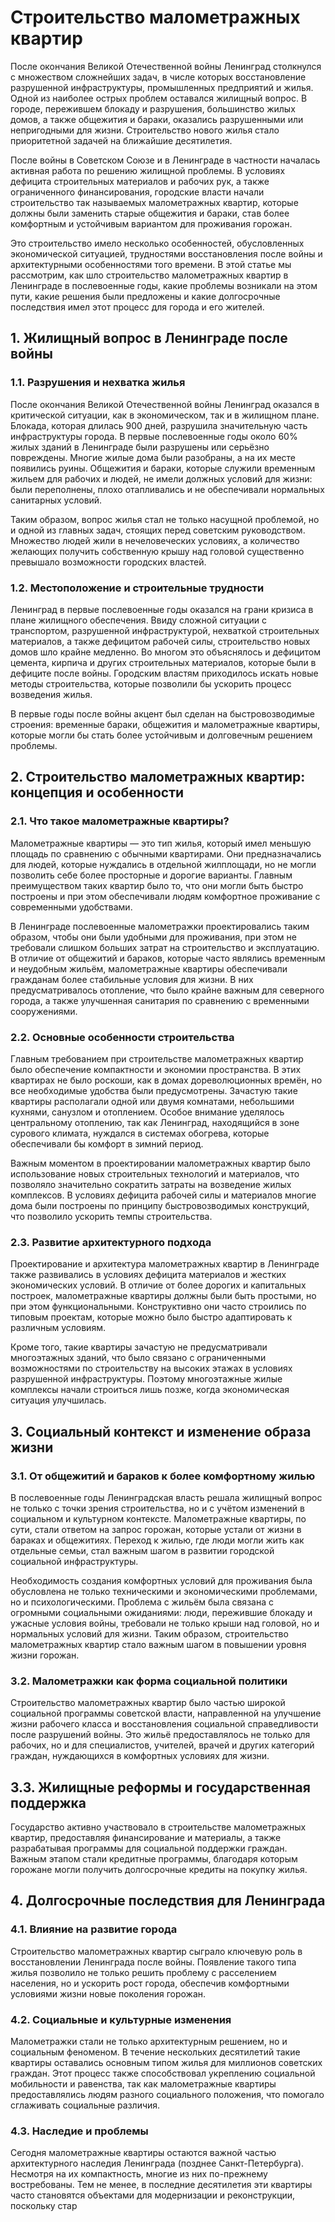 # Строительство малометражных квартир

После окончания Великой Отечественной войны Ленинград столкнулся с множеством сложнейших задач, в числе которых восстановление разрушенной инфраструктуры, промышленных предприятий и жилья. Одной из наиболее острых проблем оставался жилищный вопрос. В городе, пережившем блокаду и разрушения, большинство жилых домов, а также общежития и бараки, оказались разрушенными или непригодными для жизни. Строительство нового жилья стало приоритетной задачей на ближайшие десятилетия.

После войны в Советском Союзе и в Ленинграде в частности началась активная работа по решению жилищной проблемы. В условиях дефицита строительных материалов и рабочих рук, а также ограниченного финансирования, городские власти начали строительство так называемых малометражных квартир, которые должны были заменить старые общежития и бараки, став более комфортным и устойчивым вариантом для проживания горожан.

Это строительство имело несколько особенностей, обусловленных экономической ситуацией, трудностями восстановления после войны и архитектурными особенностями того времени. В этой статье мы рассмотрим, как шло строительство малометражных квартир в Ленинграде в послевоенные годы, какие проблемы возникали на этом пути, какие решения были предложены и какие долгосрочные последствия имел этот процесс для города и его жителей.

## 1. Жилищный вопрос в Ленинграде после войны

### 1.1. Разрушения и нехватка жилья

После окончания Великой Отечественной войны Ленинград оказался в критической ситуации, как в экономическом, так и в жилищном плане. Блокада, которая длилась 900 дней, разрушила значительную часть инфраструктуры города. В первые послевоенные годы около 60% жилых зданий в Ленинграде были разрушены или серьёзно повреждены. Многие жилые дома были разобраны, а на их месте появились руины. Общежития и бараки, которые служили временным жильем для рабочих и людей, не имели должных условий для жизни: были переполнены, плохо отапливались и не обеспечивали нормальных санитарных условий.

Таким образом, вопрос жилья стал не только насущной проблемой, но и одной из главных задач, стоящих перед советским руководством. Множество людей жили в нечеловеческих условиях, а количество желающих получить собственную крышу над головой существенно превышало возможности городских властей.

### 1.2. Местоположение и строительные трудности

Ленинград в первые послевоенные годы оказался на грани кризиса в плане жилищного обеспечения. Ввиду сложной ситуации с транспортом, разрушенной инфраструктурой, нехваткой строительных материалов, а также дефицитом рабочей силы, строительство новых домов шло крайне медленно. Во многом это объяснялось и дефицитом цемента, кирпича и других строительных материалов, которые были в дефиците после войны. Городским властям приходилось искать новые методы строительства, которые позволили бы ускорить процесс возведения жилья.

В первые годы после войны акцент был сделан на быстровозводимые строения: временные бараки, общежития и малометражные квартиры, которые могли бы стать более устойчивым и долговечным решением проблемы.

## 2. Строительство малометражных квартир: концепция и особенности

### 2.1. Что такое малометражные квартиры?

Малометражные квартиры — это тип жилья, который имел меньшую площадь по сравнению с обычными квартирами. Они предназначались для людей, которые нуждались в отдельной жилплощади, но не могли позволить себе более просторные и дорогие варианты. Главным преимуществом таких квартир было то, что они могли быть быстро построены и при этом обеспечивали людям комфортное проживание с современными удобствами.

В Ленинграде послевоенные малометражки проектировались таким образом, чтобы они были удобными для проживания, при этом не требовали слишком больших затрат на строительство и эксплуатацию. В отличие от общежитий и бараков, которые часто являлись временным и неудобным жильём, малометражные квартиры обеспечивали гражданам более стабильные условия для жизни. В них предусматривалось отопление, что было крайне важным для северного города, а также улучшенная санитария по сравнению с временными сооружениями.

### 2.2. Основные особенности строительства

Главным требованием при строительстве малометражных квартир было обеспечение компактности и экономии пространства. В этих квартирах не было роскоши, как в домах дореволюционных времён, но все необходимые удобства были предусмотрены. Зачастую такие квартиры располагали одной или двумя комнатами, небольшими кухнями, санузлом и отоплением. Особое внимание уделялось центральному отоплению, так как Ленинград, находящийся в зоне сурового климата, нуждался в системах обогрева, которые обеспечивали бы комфорт в зимний период.

Важным моментом в проектировании малометражных квартир было использование новых строительных технологий и материалов, что позволяло значительно сократить затраты на возведение жилых комплексов. В условиях дефицита рабочей силы и материалов многие дома были построены по принципу быстровозводимых конструкций, что позволило ускорить темпы строительства.

### 2.3. Развитие архитектурного подхода

Проектирование и архитектура малометражных квартир в Ленинграде также развивались в условиях дефицита материалов и жестких экономических условий. В отличие от более дорогих и капитальных построек, малометражные квартиры должны были быть простыми, но при этом функциональными. Конструктивно они часто строились по типовым проектам, которые можно было быстро адаптировать к различным условиям.

Кроме того, такие квартиры зачастую не предусматривали многоэтажных зданий, что было связано с ограниченными возможностями по строительству на высоких этажах в условиях разрушенной инфраструктуры. Поэтому многоэтажные жилые комплексы начали строиться лишь позже, когда экономическая ситуация улучшилась.

## 3. Социальный контекст и изменение образа жизни

### 3.1. От общежитий и бараков к более комфортному жилью

В послевоенные годы Ленинградская власть решала жилищный вопрос не только с точки зрения строительства, но и с учётом изменений в социальном и культурном контексте. Малометражные квартиры, по сути, стали ответом на запрос горожан, которые устали от жизни в бараках и общежитиях. Переход к жилью, где люди могли жить как отдельные семьи, стал важным шагом в развитии городской социальной инфраструктуры.

Необходимость создания комфортных условий для проживания была обусловлена не только техническими и экономическими проблемами, но и психологическими. Проблема с жильём была связана с огромными социальными ожиданиями: люди, пережившие блокаду и ужасные условия войны, требовали не только крыши над головой, но и нормальных условий для жизни. Таким образом, строительство малометражных квартир стало важным шагом в повышении уровня жизни горожан.

### 3.2. Малометражки как форма социальной политики

Строительство малометражных квартир было частью широкой социальной программы советской власти, направленной на улучшение жизни рабочего класса и восстановления социальной справедливости после разрушений войны. Это жильё предоставлялось не только для рабочих, но и для специалистов, учителей, врачей и других категорий граждан, нуждающихся в комфортных условиях для жизни.

## 3.3. Жилищные реформы и государственная поддержка

Государство активно участвовало в строительстве малометражных квартир, предоставляя финансирование и материалы, а также разрабатывая программы для социальной поддержки граждан. Важным этапом стали кредитные программы, благодаря которым горожане могли получить долгосрочные кредиты на покупку жилья.

## 4. Долгосрочные последствия для Ленинграда

### 4.1. Влияние на развитие города

Строительство малометражных квартир сыграло ключевую роль в восстановлении Ленинграда после войны. Появление такого типа жилья позволило не только решить проблему с расселением населения, но и ускорить рост города, обеспечив комфортными условиями жизни новые поколения горожан.

### 4.2. Социальные и культурные изменения

Малометражки стали не только архитектурным решением, но и социальным феноменом. В течение нескольких десятилетий такие квартиры оставались основным типом жилья для миллионов советских граждан. Этот процесс также способствовал укреплению социальной мобильности и равенства, так как малометражные квартиры предоставлялись людям разного социального положения, что помогало сглаживать социальные различия.

### 4.3. Наследие и проблемы

Сегодня малометражные квартиры остаются важной частью архитектурного наследия Ленинграда (позднее Санкт-Петербурга). Несмотря на их компактность, многие из них по-прежнему востребованы. Тем не менее, в последние десятилетия эти квартиры часто становятся объектами для модернизации и реконструкции, поскольку стар
